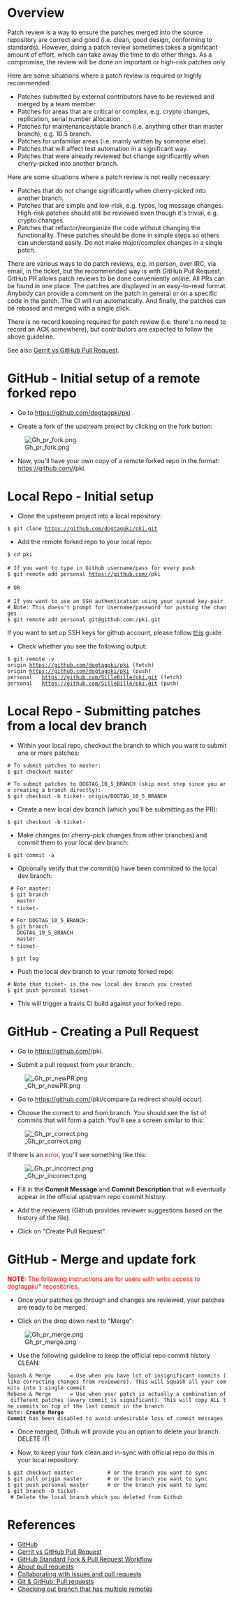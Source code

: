 = Overview =

Patch review is a way to ensure the patches merged into the source repository are correct and good (i.e. clean, good design, conforming to standards). However, doing a patch review sometimes takes a significant amount of effort, which can take away the time to do other things. As a compromise, the review will be done on important or high-risk patches only.

Here are some situations where a patch review is required or highly recommended:
* Patches submitted by external contributors have to be reviewed and merged by a team member.
* Patches for areas that are critical or complex, e.g. crypto changes, replication, serial number allocation.
* Patches for maintenance/stable branch (i.e. anything other than master branch), e.g. 10.5 branch.
* Patches for unfamiliar areas (i.e. mainly written by someone else).
* Patches that will affect test automation in a significant way.
* Patches that were already reviewed but change significantly when cherry-picked into another branch.

Here are some situations where a patch review is not really necessary:
* Patches that do not change significantly when cherry-picked into another branch.
* Patches that are simple and low-risk, e.g. typos, log message changes. High-risk patches should still be reviewed even though it's trivial, e.g. crypto changes.
* Patches that refactor/reorganize the code without changing the functionality. These patches should be done in simple steps so others can understand easily. Do not make major/complex changes in a single patch.

There are various ways to do patch reviews, e.g. in person, over IRC, via email, in the ticket, but the recommended way is with GitHub Pull Request. GitHub PR allows patch reviews to be done conveniently online. All PRs can be found in one place. The patches are displayed in an easy-to-read format. Anybody can provide a comment on the patch in general or on a specific code in the patch. The CI will run automatically. And finally, the patches can be rebased and merged with a single click.

There is no record keeping required for patch review (i.e. there's no need to record an ACK somewhere), but contributors are expected to follow the above guideline.

See also [[Gerrit vs GitHub Pull Request]].

= GitHub - Initial setup of a remote forked repo =

* Go to https://github.com/dogtagpki/pki.

* Create a fork of the upstream project by clicking on the fork button:

[[File:Gh_pr_fork.png]]

* Now, you'll have your own copy of a remote forked repo in the format: https://github.com/<your Github ID>/pki.

= Local Repo - Initial setup =

* Clone the upstream project into a local repository:
 
 $ git clone https://github.com/dogtagpki/pki.git 

* Add the remote forked repo to your local repo:

 $ cd pki
 
 # If you want to type in Github username/pass for every push
 $ git remote add personal https://github.com/<your Github ID>/pki
 
 # OR
 
 # If you want to use an SSH authentication using your synced key-pair
 # Note: This doesn't prompt for Username/password for pushing the changes
 $ git remote add personal git@github.com:<your Github ID>/pki.git

If you want to set up SSH keys for github account, please follow [https://help.github.com/articles/generating-a-new-ssh-key-and-adding-it-to-the-ssh-agent/ this] guide

* Check whether you see the following output:

 $ git remote -v
 origin	https://github.com/dogtagpki/pki (fetch)
 origin	https://github.com/dogtagpki/pki (push)
 personal	https://github.com/SilleBille/pki.git (fetch)
 personal	https://github.com/SilleBille/pki.git (push)

= Local Repo - Submitting patches from a local dev branch =

* Within your local repo, checkout the branch to which you want to submit one or more patches:

 # To submit patches to master:
 $ git checkout master

 # To submit patches to DOGTAG_10_5_BRANCH (skip next step since you are creating a branch directly):
 $ git checkout -b ticket-<number> origin/DOGTAG_10_5_BRANCH

* Create a new local dev branch (which you'll be submitting as the PR):

 $ git checkout -b ticket-<number>

* Make changes (or cherry-pick changes from other branches) and commit them to your local dev branch:

 $ git commit -a

* Optionally verify that the commit(s) have been committed to the local dev branch:

  # For master:
  $ git branch
    master
  * ticket-<number>
  
  # For DOGTAG_10_5_BRANCH:
  $ git branch
    DOGTAG_10_5_BRANCH
    master
  * ticket-<number>
   
  $ git log

* Push the local dev branch to your remote forked repo:

 # Note that ticket-<number> is the new local dev branch you created
 $ git push personal ticket-<number> 

* This will trigger a travis CI build against your forked repo.

= GitHub - Creating a Pull Request =

* Go to https://github.com/<your Github ID>/pki.

* Submit a pull request from your branch:

[[File: Gh pr newPR.png]]

* Go to https://github.com/<your Github ID>/pki/compare (a redirect should occur).

* Choose the correct to and from branch. You should see the list of commits that will form a patch. You'll see a screen similar to this:

[[File: Gh pr correct.png]]

If there is an <font color='red'>error</font>, you'll see something like this:

[[File: Gh pr incorrect.png]]

* Fill in the '''Commit Message''' and '''Commit Description''' that will eventually appear in the official upstream repo commit history.

* Add the reviewers (Github provides reviewer suggestions based on the history of the file)

* Click on "Create Pull Request".

= GitHub - Merge and update fork =

<font color=red>'''NOTE:''' The following instructions are for users with write access to dogtagpki/* repositories. </font>

* Once your patches go through and changes are reviewed, your patches are ready to be merged.

* Click on the drop down next to "Merge":
[[File:Gh pr merge.png]]


* Use the following guideline to keep the official repo commit history CLEAN:

 Squash & Merge      = Use when you have lot of insignificant commits (like correcting changes from reviewers). This will Squash all your commits into 1 single commit
 Rebase & Merge      = Use when your patch is actually a combination of different patches (every commit is significant). This will copy ALL the commits on top of the last commit in the branch
 Note: '''Create Merge Commit''' has been disabled to avoid undesirable loss of commit messages

* Once merged, Github will provide you an option to delete your branch. DELETE IT!

* Now, to keep your fork clean and in-sync with official repo do this in your local repository:
 $ git checkout master           # or the branch you want to sync
 $ git pull origin master        # or the branch you want to sync
 $ git push personal master      # or the branch you want to sync
 $ git branch -D ticket-<number> # Delete the local branch which you deleted from Github

= References =

* [[GitHub]]
* [[Gerrit vs GitHub Pull Request]]
* [https://gist.github.com/Chaser324/ce0505fbed06b947d962 GitHub Standard Fork & Pull Request Workflow]
* [https://help.github.com/articles/about-pull-requests/ About pull requests]
* [https://help.github.com/categories/collaborating-with-issues-and-pull-requests/ Collaborating with issues and pull requests]
* [https://www.youtube.com/watch?v=FQsBmnZvBdc Git & GitHub: Pull requests]
* [https://makandracards.com/makandra/14323-git-how-to-check-out-branches-that-exist-on-multiple-remotes Checking out branch that has multiple remotes]